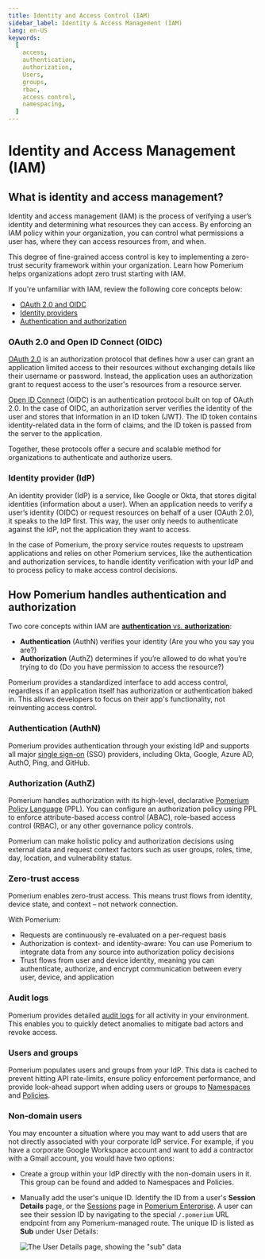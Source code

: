 ```yaml
---
title: Identity and Access Control (IAM)
sidebar_label: Identity & Access Management (IAM)
lang: en-US
keywords:
  [
    access,
    authentication,
    authorization,
    Users,
    groups,
    rbac,
    access control,
    namespacing,
  ]
---
```


# Identity and Access Management (IAM)

## What is identity and access management?
Identity and access management (IAM) is the process of verifying a user’s identity and determining what resources they can access. By enforcing an IAM policy within your organization, you can control what permissions a user has, where they can access resources from, and when.

This degree of fine-grained access control is key to implementing a zero-trust security framework within your organization. Learn how Pomerium helps organizations adopt zero trust starting with IAM.

If you're unfamiliar with IAM, review the following core concepts below:
- [OAuth 2.0 and OIDC](#oauth-20-and-open-id-connect-oidc)
- [Identity providers](#identity-provider-idp)
- [Authentication and authorization](#how-pomerium-handles-authentication-and-authorization)

### OAuth 2.0 and Open ID Connect (OIDC)
[OAuth 2.0](https://www.rfc-editor.org/rfc/rfc6749) is an authorization protocol that defines how a user can grant an application limited access to their resources without exchanging details like their username or password. Instead, the application uses an authorization grant to request access to the user's resources from a resource server.

[Open ID Connect](https://openid.net/specs/openid-connect-core-1_0.html#toc) (OIDC) is an authentication protocol built on top of OAuth 2.0. In the case of OIDC, an authorization server verifies the identity of the user and stores that information in an ID token (JWT). The ID token contains identity-related data in the form of claims, and the ID token is passed from the server to the application.

Together, these protocols offer a secure and scalable method for organizations to authenticate and authorize users.

### Identity provider (IdP)
An identity provider (IdP) is a service, like Google or Okta, that stores digital identities (information about a user). When an application needs to verify a user’s identity (OIDC) or request resources on behalf of a user (OAuth 2.0), it speaks to the IdP first. This way, the user only needs to authenticate against the IdP, not the application they want to access.

In the case of Pomerium, the proxy service routes requests to upstream applications and relies on other Pomerium services, like the authentication and authorization services, to handle identity verification with your IdP and to process policy to make access control decisions.

## How Pomerium handles authentication and authorization
Two core concepts within IAM are [**authentication** vs. **authorization**](https://www.pomerium.com/blog/authentication-v-authorization/):
- **Authentication** (AuthN) verifies your identity (Are you who you say you are?)
- **Authorization** (AuthZ) determines if you’re allowed to do what you’re trying to do (Do you have permission to access the resource?)

Pomerium provides a standardized interface to add access control, regardless if an application itself has authorization or authentication baked in. This allows developers to focus on their app's functionality, not reinventing access control.

### Authentication (AuthN)

Pomerium provides authentication through your existing IdP and supports all major [single sign-on](/docs/identity-providers) (SSO) providers, including Okta, Google, Azure AD, AuthO, Ping, and GitHub.

### Authorization (AuthZ)

Pomerium handles authorization with its high-level, declarative [Pomerium Policy Language](/docs/capabilities/ppl) (PPL). You can configure an authorization policy using PPL to enforce attribute-based access control (ABAC), role-based access control (RBAC), or any other governance policy controls.

Pomerium can make holistic policy and authorization decisions using external data and request context factors such as user groups, roles, time, day, location, and vulnerability status.

### Zero-trust access

Pomerium enables zero-trust access. This means trust flows from identity, device state, and context – not network connection.

With Pomerium:
- Requests are continuously re-evaluated on a per-request basis
- Authorization is context- and identity-aware: You can use Pomerium to integrate data from any source into authorization policy decisions
- Trust flows from user and device identity, meaning you can authenticate, authorize, and encrypt communication between every user, device, and application

### Audit logs

Pomerium provides detailed [audit logs](/docs/capabilities/audit-logs) for all activity in your environment. This enables you to quickly detect anomalies to mitigate bad actors and revoke access.

### Users and groups​

Pomerium populates users and groups from your IdP. This data is cached to prevent hitting API rate-limits, ensure policy enforcement performance, and provide look-ahead support when adding users or groups to [Namespaces](/docs/concepts/access-control#namespaces) and [Policies](/docs/concepts/access-control#policies).

### Non-domain users​
You may encounter a situation where you may want to add users that are not directly associated with your corporate IdP service. For example, if you have a corporate Google Workspace account and want to add a contractor with a Gmail account, you would have two options:

- Create a group within your IdP directly with the non-domain users in it. This group can be found and added to Namespaces and Policies.
- Manually add the user's unique ID. Identify the ID from a user's **Session Details** page, or the [Sessions](/docs/capabilities/reports#sessions) page in [Pomerium Enterprise](/docs/releases/enterprise/about). A user can see their session ID by navigating to the special `/.pomerium` URL endpoint from any Pomerium-managed route. The unique ID is listed as **Sub** under User Details:

  ![The User Details page, showing the "sub" data](img/access-control/session-details.png)
